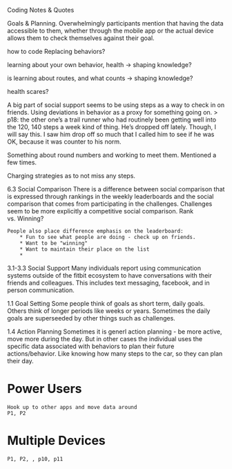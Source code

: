 Coding Notes & Quotes

Goals & Planning. Overwhelmingly participants mention that having the data accessible to them, whether through the mobile app or the actual device allows them to check themselves against their goal.

how to code Replacing behaviors?

learning about your own behavior, health -> shaping knowledge?

is learning about routes, and what counts -> shaping knowledge?


health scares?

A big part of social support seems to be using steps as a way to check in on friends. Using deviations in behavior as a proxy for something going on.
> p18: the other one's a trail runner who had routinely been getting well into the 120, 140 steps a week kind of thing. He's dropped off lately. Though, I will say this. I saw him drop off so much that I called him to see if he was OK, because it was counter to his norm.

Something about round numbers and working to meet them. Mentioned a few times.

Charging strategies as to not miss any steps.

6.3 Social Comparison
    There is a difference between social comparison that is expressed through rankings in the weekly leaderboards and the social comparison that comes from participating in the challenges. Challenges seem to be more explicitly a competitive social comparison. Rank vs. Winning?

    People also place difference emphasis on the leaderboard:
        * Fun to see what people are doing - check up on friends.
        * Want to be "winning"
        * Want to maintain their place on the list
        *

3.1-3.3 Social Support
    Many individuals report using communication systems outside of the fitbit ecosystem to have conversations with their friends and colleagues. This includes text messaging, facebook, and in person communication.

1.1 Goal Setting
    Some people think of goals as short term, daily goals. Others think of longer periods like weeks or years.
    Sometimes the daily goals are superseeded by other things such as challenges.

1.4 Action Planning
    Sometimes it is generl action planning - be more active, move more during the day. But in other cases the individual uses the specific data associated with behaviors to plan their future actions/behavior. Like knowing how many steps to the car, so they can plan their day.
    
# Power Users
    Hook up to other apps and move data around
    P1, P2

# Multiple Devices
    P1, P2, , p10, p11
